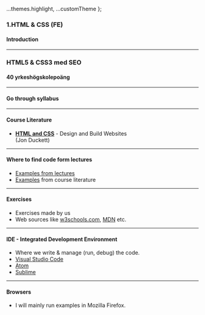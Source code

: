 
  ...themes.highlight,
  ...customTheme
};



### 1.HTML & CSS (FE)
#### Introduction


---

### HTML5 & CSS3 med SEO
#### 40 yrkeshögskolepoäng


---

#### Go through syllabus


---

#### Course Literature

* **<a href="https://www.bokus.com/bok/9781118907443/web-design-with-html-css-javascript-and-jquery-set/">HTML and CSS</a>** - Design and Build Websites <br/>(Jon Duckett)



---

#### Where to find code form lectures

* <a href="https://github.com/SofthouseVxo/Education/tree/master/code/html%26css-examples">Examples from lectures</a>
* <a href="http://htmlandcssbook.com/code-samples/">Examples</a> from course literature



---

#### Exercises

* Exercises made by us
* Web sources like <a href="https://www.w3schools.com/">w3schools.com</a>, <a href="https://developer.mozilla.org/sv-SE/">MDN</a> etc.



---

#### IDE - Integrated Development Environment

* Where we write & manage (run, debug) the code.
* <a href="https://code.visualstudio.com/">Visual Studio Code</a>
* <a href="https://atom.io/">Atom</a>
* <a href="https://www.sublimetext.com/">Sublime</a>



---

#### Browsers

* I will mainly run examples in Mozilla Firefox.
